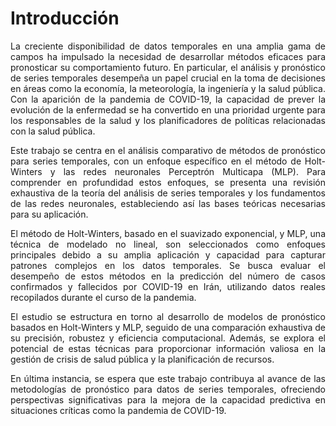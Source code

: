 # Introducción {.unnumbered}

::: {style="text-align: justify"}
La creciente disponibilidad de datos temporales en una amplia gama de campos ha impulsado la necesidad de desarrollar métodos eficaces para pronosticar su comportamiento futuro. En particular, el análisis y pronóstico de series temporales desempeña un papel crucial en la toma de decisiones en áreas como la economía, la meteorología, la ingeniería y la salud pública. Con la aparición de la pandemia de COVID-19, la capacidad de prever la evolución de la enfermedad se ha convertido en una prioridad urgente para los responsables de la salud y los planificadores de políticas relacionadas con la salud pública.

Este trabajo se centra en el análisis comparativo de métodos de pronóstico para series temporales, con un enfoque específico en el método de Holt-Winters y las redes neuronales Perceptrón Multicapa (MLP). Para comprender en profundidad estos enfoques, se presenta una revisión exhaustiva de la teoría del análisis de series temporales y los fundamentos de las redes neuronales, estableciendo así las bases teóricas necesarias para su aplicación.

El método de Holt-Winters, basado en el suavizado exponencial, y MLP, una técnica de modelado no lineal, son seleccionados como enfoques principales debido a su amplia aplicación y capacidad para capturar patrones complejos en los datos temporales. Se busca evaluar el desempeño de estos métodos en la predicción del número de casos confirmados y fallecidos por COVID-19 en Irán, utilizando datos reales recopilados durante el curso de la pandemia.

El estudio se estructura en torno al desarrollo de modelos de pronóstico basados en Holt-Winters y MLP, seguido de una comparación exhaustiva de su precisión, robustez y eficiencia computacional. Además, se explora el potencial de estas técnicas para proporcionar información valiosa en la gestión de crisis de salud pública y la planificación de recursos.

En última instancia, se espera que este trabajo contribuya al avance de las metodologías de pronóstico para datos de series temporales, ofreciendo perspectivas significativas para la mejora de la capacidad predictiva en situaciones críticas como la pandemia de COVID-19.
:::
